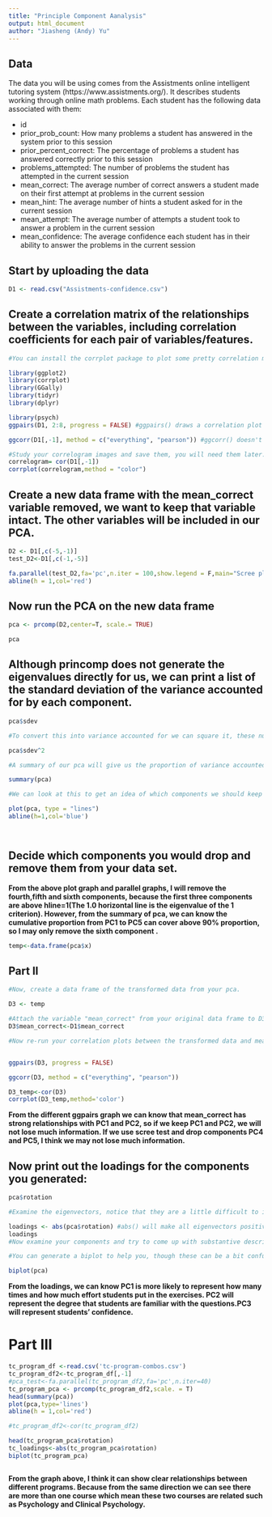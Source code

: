 ---
title: "Principle Component Aanalysis"
output: html_document
author: "Jiasheng (Andy) Yu"
---
## Data
The data you will be using comes from the Assistments online intelligent tutoring system (https://www.assistments.org/). It describes students working through online math problems. Each student has the following data associated with them:

- id
- prior_prob_count: How many problems a student has answered in the system prior to this session
- prior_percent_correct: The percentage of problems a student has answered correctly prior to this session
- problems_attempted: The number of problems the student has attempted in the current session
- mean_correct: The average number of correct answers a student made on their first attempt at problems in the current session
- mean_hint: The average number of hints a student asked for in the current session
- mean_attempt: The average number of attempts a student took to answer a problem in the current session
- mean_confidence: The average confidence each student has in their ability to answer the problems in the current session

## Start by uploading the data
```{r}
D1 <- read.csv("Assistments-confidence.csv")
```

## Create a correlation matrix of the relationships between the variables, including correlation coefficients for each pair of variables/features.

```{r}
#You can install the corrplot package to plot some pretty correlation matrices (sometimes called correlograms)

library(ggplot2)
library(corrplot)
library(GGally)
library(tidyr)
library(dplyr)

library(psych)
ggpairs(D1, 2:8, progress = FALSE) #ggpairs() draws a correlation plot between all the columns you identify by number (second option, you don't need the first column as it is the student ID) and progress = FALSE stops a progress bar appearing as it renders your plot

ggcorr(D1[,-1], method = c("everything", "pearson")) #ggcorr() doesn't have an explicit option to choose variables so we need to use matrix notation to drop the id variable. We then need to choose a "method" which determines how to treat missing values (here we choose to keep everything, and then which kind of correlation calculation to use, here we are using Pearson correlation, the other options are "kendall" or "spearman")

#Study your correlogram images and save them, you will need them later. Take note of what is strongly related to the outcome variable of interest, mean_correct. 
correlogram= cor(D1[,-1])
corrplot(correlogram,method = "color")


```

## Create a new data frame with the mean_correct variable removed, we want to keep that variable intact. The other variables will be included in our PCA.

```{r}
D2 <- D1[,c(-5,-1)]
test_D2<-D1[,c(-1,-5)]

fa.parallel(test_D2,fa='pc',n.iter = 100,show.legend = F,main="Scree plot with parallel analysis")
abline(h = 1,col='red')

```

## Now run the PCA on the new data frame

```{r}
pca <- prcomp(D2,center=T, scale.= TRUE)

pca

```

## Although princomp does not generate the eigenvalues directly for us, we can print a list of the standard deviation of the variance accounted for by each component.

```{r}
pca$sdev

#To convert this into variance accounted for we can square it, these numbers are proportional to the eigenvalue

pca$sdev^2

#A summary of our pca will give us the proportion of variance accounted for by each component

summary(pca)

#We can look at this to get an idea of which components we should keep and which we should drop

plot(pca, type = "lines")
abline(h=1,col='blue')




```

## Decide which components you would drop and remove them from your data set.

**From the above plot graph and parallel graphs, I will remove the fourth,fifth and sixth components, because the first three components are above hline=1(The 1.0 horizontal line is the eigenvalue of the 1 criterion). However, from the summary of pca, we can know the cumulative proportion from PC1 to PC5 can cover above 90% proportion, so I may only remove the sixth component .**

```{r}
temp<-data.frame(pca$x)

```

## Part II

```{r}
#Now, create a data frame of the transformed data from your pca.

D3 <- temp

#Attach the variable "mean_correct" from your original data frame to D3.
D3$mean_correct<-D1$mean_correct

#Now re-run your correlation plots between the transformed data and mean_correct. If you had dropped some components would you have lost important infomation about mean_correct?


ggpairs(D3, progress = FALSE) 

ggcorr(D3, method = c("everything", "pearson")) 

D3_temp<-cor(D3)
corrplot(D3_temp,method='color')

```

**From the different ggpairs graph we can know that mean_correct has strong relationships with PC1 and PC2, so if we keep PC1 and PC2, we will not lose much information. If we use scree test and drop components PC4 and PC5, I think we may not lose much information.**

## Now print out the loadings for the components you generated:

```{r}
pca$rotation

#Examine the eigenvectors, notice that they are a little difficult to interpret. It is much easier to make sense of them if we make them proportional within each component

loadings <- abs(pca$rotation) #abs() will make all eigenvectors positive
loadings
#Now examine your components and try to come up with substantive descriptions of what some might represent?

#You can generate a biplot to help you, though these can be a bit confusing. They plot the transformed data by the first two components. Therefore, the axes represent the direction of maximum variance accounted for. Then mapped onto this point cloud are the original directions of the variables, depicted as red arrows. It is supposed to provide a visualization of which variables "go together". Variables that possibly represent the same underlying construct point in the same direction.  

biplot(pca)

```

**From the loadings, we can know PC1 is more likely to represent how many times and how much effort students put in the exercises. PC2 will represent the degree that students are familiar with the questions.PC3 will represent students' confidence.  **


# Part III  
```{r}
tc_program_df <-read.csv('tc-program-combos.csv')
tc_program_df2<-tc_program_df[,-1]
#pca_test<-fa.parallel(tc_program_df2,fa='pc',n.iter=40)
tc_program_pca <- prcomp(tc_program_df2,scale. = T)
head(summary(pca))
plot(pca,type='lines')
abline(h = 1,col='red')

#tc_program_df2<-cor(tc_program_df2)

head(tc_program_pca$rotation)
tc_loadings<-abs(tc_program_pca$rotation)
biplot(tc_program_pca)



```

**From the graph above, I think it can show clear relationships between different programs. Because from the same direction we can see there are more than one course which mean these two courses are related such as Psychology and Clinical Psychology. **





